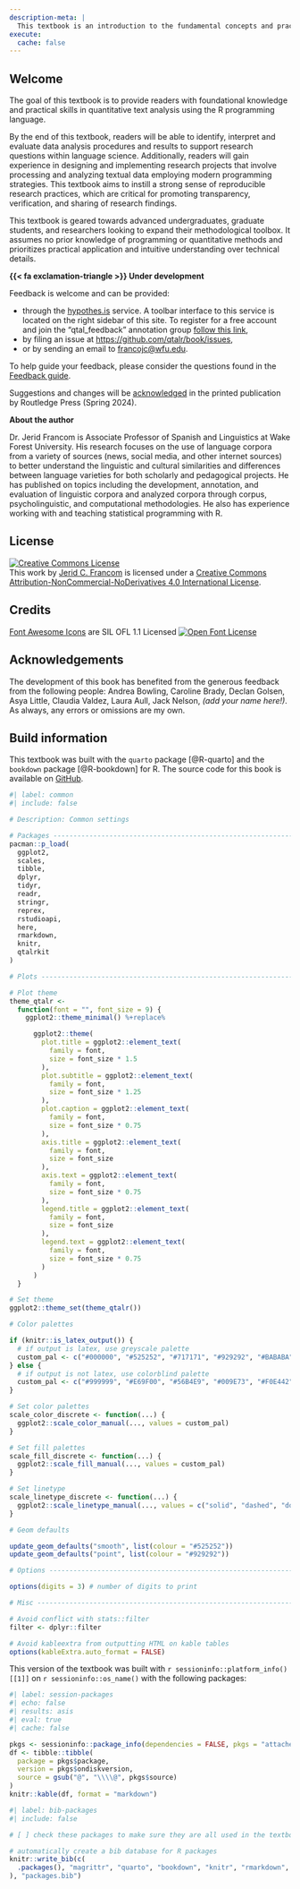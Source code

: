 ```yaml
---
description-meta: | 
  This textbook is an introduction to the fundamental concepts and practical programming skills from Data Science that are increasingly employed in a variety of language-centered fields and sub-fields applied to the task of quantitative text analysis. It is geared towards advanced undergraduates, graduate students, and researchers looking to expand their methodological toolbox.
execute: 
  cache: false
---
```


<!--

Content:

- [ ] Shoot for 5k words per chapter (12*5k = 60k words)

- [ ] Add these to 'Consider this' or 'Dive deeper' sections.
- [ ] [plausible](https://plausible.io/) is a privacy-conscious alternative to Google Analytics (paid service, or self-hosted)
- [ ] Review chapter prose for use of active and passive voice. A balance should be struck.

Exercises:

- [ ] Change the 'Swirl lesson' to 'Tutorials' and remove the language about loading and running `swirl()`. Being that the lessons are online, I may switch from Swirl to `learnr` or `tutorial.helpers` (see <https://ppbds.github.io/tutorial.helpers/index.html>)
- [ ] Change lab names to reflect the task in a more inviting hands-on way. For example, "Dataset manipulation: tokenization and joining datasets" could become "Consumer Reviews of Amazon Products for sentiment analysis".
- [ ] Change recipe and lab numbering to mimic the chapter numbering. That is instead of Preface (Ch. 0) Recipe #1 and Lab #1 --change to Recipe #0 and Lab #0? Then chapter 1 will have Recipe and Lab #1 and so on.

Formatting:
- [x] Change images and figures (plots) to greyscale (no color)
- [x] Change hand-drawn figures to drawio pngs
- [ ] Update images to high-res, greyscale, and add alt text (see @fig-summaries-boxplots-belc)
- [ ] Add indexing to the key terms in the book (can Quarto do HTML indexing?)
- [ ] Fix package info listing --for all packages used in the book.
- [ ] Add a section on how to cite the book.
- [ ] Add citations for data/ datasets used in the book.
- [ ] Add a section on how to report errors in the book.
- [ ] Add appropriate creative commons license for the web book.

- [ ] (?) Change the `|>` pipe to `%>%` pipe in all code chunks
  - Reasoning: `%>%` is more flexible to use and is more common in the R community. It does, however, require the `magrittr` package to be loaded.

-->

## Welcome {.unnumbered .unlisted}

The goal of this textbook is to provide readers with foundational knowledge and practical skills in quantitative text analysis using the R programming language. 

By the end of this textbook, readers will be able to identify, interpret and evaluate data analysis procedures and results to support research questions within language science. Additionally, readers will gain experience in designing and implementing research projects that involve processing and analyzing textual data employing modern programming strategies. This textbook aims to instill a strong sense of reproducible research practices, which are critical for promoting transparency, verification, and sharing of research findings.

This textbook is geared towards advanced undergraduates, graduate students, and researchers looking to expand their methodological toolbox. It assumes no prior knowledge of programming or quantitative methods and prioritizes practical application and intuitive understanding over technical details. 

::: {.content-visible when-format="html"}
::: {.callout}
**{{< fa exclamation-triangle >}} Under development**

Feedback is welcome and can be provided:

- through the [hypothes.is](https://web.hypothes.is/) service. A toolbar interface to this service is located on the right sidebar of this site. To register for a free account and join the "qtal_feedback" annotation group [follow this link](https://hypothes.is/groups/wppaYKxy/qtal-feedback), 
- by filing an issue at <https://github.com/qtalr/book/issues>,
- or by sending an email to <francojc@wfu.edu>.

To help guide your feedback, please consider the questions found in the [Feedback guide](#feedback-appendix).

Suggestions and changes will be [acknowledged](#sec-acknowledgements) in the printed publication by Routledge Press (Spring 2024).
:::
:::

**About the author**

Dr. Jerid Francom is Associate Professor of Spanish and Linguistics at Wake Forest University. His research focuses on the use of language corpora from a variety of sources (news, social media, and other internet sources) to better understand the linguistic and cultural similarities and differences between language varieties for both scholarly and pedagogical projects. He has published on topics including the development, annotation, and evaluation of linguistic corpora and analyzed corpora through corpus, psycholinguistic, and computational methodologies. He also has experience working with and teaching statistical programming with R.

## License {.unnumbered}

<a rel="license" href="http://creativecommons.org/licenses/by-nc-nd/4.0/"><img alt="Creative Commons License" style="border-width:0" src="https://i.creativecommons.org/l/by-nc-nd/4.0/88x31.png" /></a><br />This work by [Jerid C. Francom](https://francojc.github.io/) is licensed under a <a rel="license" href="http://creativecommons.org/licenses/by-nc-nd/4.0/">Creative Commons Attribution-NonCommercial-NoDerivatives 4.0 International License</a>.

## Credits {.unnumbered}

<!--SIL Open Font License-->
[Font Awesome Icons](https://fontawesome.com/) are SIL OFL 1.1 Licensed
<a rel="license" href="https://scripts.sil.org/OFL">
<img alt="Open Font License" border="0"
src="assets/images/ofl-bw.png"/></a>
<!--/SIL Open Font License-->

## Acknowledgements {#acknowledgements .unnumbered}

The development of this book has benefited from the generous feedback from the following people: Andrea Bowling, Caroline Brady, Declan Golsen, Asya Little, Claudia Valdez, Laura Aull, Jack Nelson, *(add your name here!)*. As always, any errors or omissions are my own.

## Build information {.unnumbered}

This textbook was built with the `quarto` package [@R-quarto] and the `bookdown` package [@R-bookdown] for R. The source code for this book is available on [GitHub](https://github.com/qtalr/book).

```r
#| label: common
#| include: false

# Description: Common settings

# Packages ---------------------------------------------------------------
pacman::p_load(
  ggplot2,
  scales,
  tibble,
  dplyr,
  tidyr,
  readr,
  stringr,
  reprex,
  rstudioapi,
  here,
  rmarkdown,
  knitr,
  qtalrkit
)

# Plots ------------------------------------------------------------------

# Plot theme
theme_qtalr <-
  function(font = "", font_size = 9) {
    ggplot2::theme_minimal() %+replace%

      ggplot2::theme(
        plot.title = ggplot2::element_text(
          family = font,
          size = font_size * 1.5
        ),
        plot.subtitle = ggplot2::element_text(
          family = font,
          size = font_size * 1.25
        ),
        plot.caption = ggplot2::element_text(
          family = font,
          size = font_size * 0.75
        ),
        axis.title = ggplot2::element_text(
          family = font,
          size = font_size
        ),
        axis.text = ggplot2::element_text(
          family = font,
          size = font_size * 0.75
        ),
        legend.title = ggplot2::element_text(
          family = font,
          size = font_size
        ),
        legend.text = ggplot2::element_text(
          family = font,
          size = font_size * 0.75
        )
      )
  }

# Set theme
ggplot2::theme_set(theme_qtalr())

# Color palettes

if (knitr::is_latex_output()) {
  # if output is latex, use greyscale palette
  custom_pal <- c("#000000", "#525252", "#717171", "#929292", "#BABABA", "#DADADA") # print palette
} else {
  # if output is not latex, use colorblind palette
  custom_pal <- c("#999999", "#E69F00", "#56B4E9", "#009E73", "#F0E442", "#0072B2", "#D55E00", "#CC79A7") # colorblind palette
}

# Set color palettes
scale_color_discrete <- function(...) {
  ggplot2::scale_color_manual(..., values = custom_pal)
}

# Set fill palettes
scale_fill_discrete <- function(...) {
  ggplot2::scale_fill_manual(..., values = custom_pal)
}

# Set linetype 
scale_linetype_discrete <- function(...) {
  ggplot2::scale_linetype_manual(..., values = c("solid", "dashed", "dotted", "dotdash", "longdash", "twodash"))
}

# Geom defaults 

update_geom_defaults("smooth", list(colour = "#525252"))
update_geom_defaults("point", list(colour = "#929292"))

# Options ----------------------------------------------------------------

options(digits = 3) # number of digits to print

# Misc -------------------------------------------------------------------

# Avoid conflict with stats::filter
filter <- dplyr::filter 

# Avoid kableextra from outputting HTML on kable tables
options(kableExtra.auto_format = FALSE)
```

This version of the textbook was built with `r sessioninfo::platform_info()[[1]]` on `r sessioninfo::os_name()` with the following packages: 

```r
#| label: session-packages
#| echo: false
#| results: asis
#| eval: true
#| cache: false

pkgs <- sessioninfo::package_info(dependencies = FALSE, pkgs = "attached")
df <- tibble::tibble(
  package = pkgs$package,
  version = pkgs$ondiskversion,
  source = gsub("@", "\\\\@", pkgs$source)
)
knitr::kable(df, format = "markdown")
```

```r
#| label: bib-packages
#| include: false 

# [ ] check these packages to make sure they are all used in the textbook

# automatically create a bib database for R packages
knitr::write_bib(c(
  .packages(), "magrittr", "quarto", "bookdown", "knitr", "rmarkdown", "languageR", "infer", "rvest", "rsyntax", "rtweet", "tidymodels", "textrecipes", "tidytext", "quanteda.corpora", "qtalrkit", "tinytex", "devtools", "usethis", "swirl", "tidyverse", "broom", "forcats", "purrr", "tibble", "ggplot2", "dplyr", "reprex", "tidyr", "lubridate", "readr", "stringr", "xml2", "stopwords", "workflowr", "ProjectTemplate", "targets", "fs", "rtoot", "effectsize", "sessioninfo", "renv", "devtools", "pkgdown", "TBDBr", "wordbankr", "lingtypology", "pacman", "robotstxt", "readtext", "janeaustenr", "DBI", "dbplyr", "haven", "skimr", "jsonlite", "tokenizers", "cleanNLP", "udpipe", "lexicon", "future", "scales"
), "packages.bib") 
```
